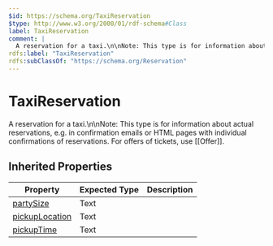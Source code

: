 ```yaml
---
$id: https://schema.org/TaxiReservation
$type: http://www.w3.org/2000/01/rdf-schema#Class
label: TaxiReservation
comment: |
  A reservation for a taxi.\n\nNote: This type is for information about actual reservations, e.g. in confirmation emails or HTML pages with individual confirmations of reservations. For offers of tickets, use [[Offer]].
rdfs:label: "TaxiReservation"
rdfs:subClassOf: "https://schema.org/Reservation"
---
```


# TaxiReservation

A reservation for a taxi.\n\nNote: This type is for information about actual reservations, e.g. in confirmation emails or HTML pages with individual confirmations of reservations. For offers of tickets, use [[Offer]].

## Inherited Properties

| Property | Expected Type | Description |
| --- | --- | --- |
| [partySize](https://schema.org/partySize) | Text |  |
| [pickupLocation](https://schema.org/pickupLocation) | Text |  |
| [pickupTime](https://schema.org/pickupTime) | Text |  |
